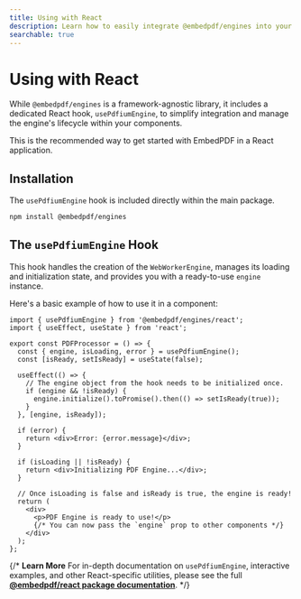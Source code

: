 ```yaml
---
title: Using with React
description: Learn how to easily integrate @embedpdf/engines into your React applications using the provided hooks.
searchable: true
---
```



# Using with React

While `@embedpdf/engines` is a framework-agnostic library, it includes a dedicated React hook, `usePdfiumEngine`, to simplify integration and manage the engine's lifecycle within your components.

This is the recommended way to get started with EmbedPDF in a React application.

## Installation

The `usePdfiumEngine` hook is included directly within the main package.

```sh npm2yarn
npm install @embedpdf/engines
````

## The `usePdfiumEngine` Hook

This hook handles the creation of the `WebWorkerEngine`, manages its loading and initialization state, and provides you with a ready-to-use `engine` instance.

Here's a basic example of how to use it in a component:

```tsx filename="PDFProcessor.tsx"
import { usePdfiumEngine } from '@embedpdf/engines/react';
import { useEffect, useState } from 'react';

export const PDFProcessor = () => {
  const { engine, isLoading, error } = usePdfiumEngine();
  const [isReady, setIsReady] = useState(false);

  useEffect(() => {
    // The engine object from the hook needs to be initialized once.
    if (engine && !isReady) {
      engine.initialize().toPromise().then(() => setIsReady(true));
    }
  }, [engine, isReady]);

  if (error) {
    return <div>Error: {error.message}</div>;
  }

  if (isLoading || !isReady) {
    return <div>Initializing PDF Engine...</div>;
  }

  // Once isLoading is false and isReady is true, the engine is ready!
  return (
    <div>
      <p>PDF Engine is ready to use!</p>
      {/* You can now pass the `engine` prop to other components */}
    </div>
  );
};
```

{/*
<Callout>
**Learn More**
For in-depth documentation on `usePdfiumEngine`, interactive examples, and other React-specific utilities, please see the full **[@embedpdf/react package documentation](/docs/react/introduction)**.
</Callout>
*/}